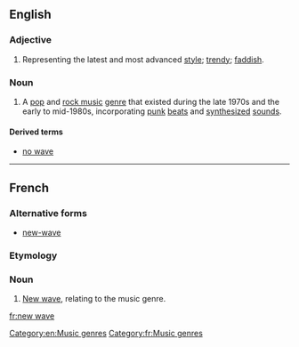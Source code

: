 ==English==
{{wikipedia|New Wave music}}

===Adjective===
{{en-adj|head=[[new]] [[wave]]}}

# Representing the latest and most advanced [[style]]; [[trendy]]; [[faddish]].

===Noun===
{{en-noun|-}}

# A [[pop music|pop]] and [[rock music]] [[genre]] that existed during the late 1970s and the early to mid-1980s, incorporating [[punk rock|punk]] [[beat]]s and [[synthesizer|synthesized]] [[sound]]s.

====Derived terms====
* [[no wave]]
[[Category:en:Music genres]]
----

==French==

===Alternative forms===
* [[new-wave]]

===Etymology===
{{borrowing|en|lang=fr}}

===Noun===
{{head|fr|noun|head=[[new]] [[wave]]|g=m|singular only}}

# [[new wave#English|New wave]], relating to the music genre.

[[Category:fr:Music genres]]

[[fr:new wave]]